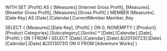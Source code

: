 WITH 
SET [Profit] AS
	{ [Measures].[Internet Gross Profit],
	  [Measures].[Reseller Gross Profit],
	  [Measures].[Gross Profit]
	}
MEMBER [Measures].[Date Key] AS
		[Date].[Calendar].CurrentMember.Member_Key

SELECT {
	[Measures].[Date Key],
	[Profit]  } ON 0,
NONEMPTY (
	[Product].[Product Categories].[Subcategory].[Socks] *
	[Date].[Calendar].[Date],
	[Profit]
	) ON 1
FROM
	( SELECT 
			[Date].[Calendar].[Date].&[20130723]:[Date].[Calendar].[Date].&[20130731] ON 0 
	  FROM 
			[Adventure Works]
	)
